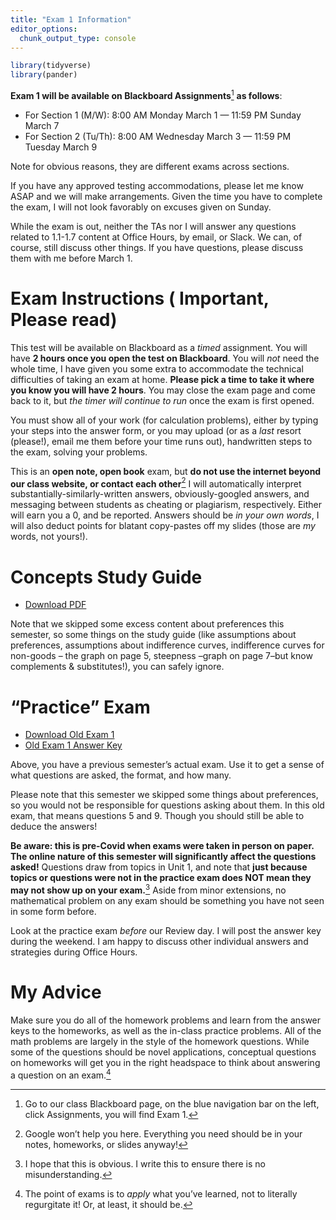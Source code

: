 ```yaml
---
title: "Exam 1 Information"
editor_options: 
  chunk_output_type: console
---
```


```r
library(tidyverse)
library(pander)
```

**Exam 1 will be available on Blackboard Assignments**^[Go to our class Blackboard page, on the blue navigation bar on the left, click Assignments, you will find Exam 1.] **as follows**:

- For Section 1 (M/W): 8:00 AM Monday March 1 — 11:59 PM Sunday March 7
- For Section 2 (Tu/Th): 8:00 AM Wednesday March 3 — 11:59 PM Tuesday March 9

Note for obvious reasons, they are different exams across sections.

If you have any approved testing accommodations, please let me know ASAP and we will make arrangements. Given the time you have to complete the exam, I will not look favorably on excuses given on Sunday.

While the exam is out, neither the TAs nor I will answer any questions related to 1.1-1.7 content at Office Hours, by email, or Slack. We can, of course, still discuss other things. If you have questions, please discuss them with me before March 1.

# Exam Instructions (<i class="fas fa-exclamation-circle"></i> Important, Please read)

This test will be available on Blackboard as a *timed* assignment. You will have **2 hours once you open the test on Blackboard**. You will *not* need the whole time, I have given you some extra to accommodate the technical difficulties of taking an exam at home. **Please pick a time to take it where you know you will have 2 hours**. You may close the exam page and come back to it, but *the timer will continue to run* once the exam is first opened.

You must show all of your work (for calculation problems), either by typing your steps into the answer form, or you may upload (or as a *last* resort (please!), email me them before your time runs out), handwritten steps to the exam, solving your problems.

This is an **open note, open book** exam, but **do not use the internet beyond our class website, or contact each other**^[Google won't help you here. Everything you need should be in your notes, homeworks, or slides anyway!] I will automatically interpret substantially-similarly-written answers, obviously-googled answers, and messaging between students as cheating or plagiarism, respectively. Either will earn you a 0, and be reported. Answers should be *in your own words*, I will also deduct points for blatant copy-pastes off my slides (those are *my* words, not yours!).

# Concepts Study Guide

- [<i class="fas fa-file-pdf"></i> Download PDF](/examprep/exam_1_study_guide.pdf)

Note that we skipped some excess content about preferences this semester, so some things on the study guide (like assumptions about preferences, assumptions about indifference curves, indifference curves for non-goods -- the graph on page 5, steepness --graph on page 7--but know complements & substitutes!), you can safely ignore.

# "Practice" Exam

- [<i class="fas fa-file-pdf"></i> Download Old Exam 1](/examprep/Exam1.pdf)
- [<i class="fas fa-file-pdf"></i> Old Exam 1 Answer Key](/examprep/Exam1_Answer_Key.pdf)

Above, you have a previous semester's actual exam. Use it to get a sense of what questions are asked, the format, and how many. 

Please note that this semester we skipped some things about preferences, so you would not be responsible for questions asking about them. In this old exam, that means questions 5 and 9. Though you should still be able to deduce the answers!

**Be aware: this is pre-Covid when exams were taken in person on paper. The online nature of this semester will significantly affect the questions asked!** Questions draw from topics in Unit 1, and note that **just because topics or questions were not in the practice exam does NOT mean they may not show up on your exam.**^[I hope that this is obvious. I write this to ensure there is no misunderstanding.] Aside from minor extensions, no mathematical problem on any exam should be something you have not seen in some form before. 

Look at the practice exam *before* our Review day. I will post the answer key during the weekend. I am happy to discuss other individual answers and strategies during Office Hours.

# My Advice

Make sure you do all of the homework problems and learn from the answer keys to the homeworks, as well as the in-class practice problems. All of the math problems are largely in the style of the homework questions. While some of the questions should be novel applications, conceptual questions on homeworks will get you in the right headspace to think about answering a question on an exam.^[The point of exams is to *apply* what you've learned, not to literally regurgitate it! Or, at least, it should be.]